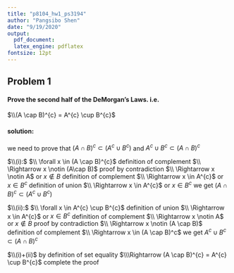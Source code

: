 ```yaml
---
title: "p8104_hw1_ps3194"
author: "Pangsibo Shen"
date: "9/19/2020"
output: 
  pdf_document:
  latex_engine: pdflatex
fontsize: 12pt
---
```


## Problem 1
#### Prove the second half of the DeMorgan's Laws. i.e.

$\\(A \cap B)^{c} = A^{c} \cup B^{c}$

#### solution:
we need to prove that $(A \cap B)^{c} \subset (A^{c} \cup B^{c})$ and $A^{c} \cup B^{c} \subset (A \cap B)^{c}$

$\\(i):$
$\\ \forall x \in (A \cap B)^{c}$ definition of complement
$\\ \Rightarrow x \notin (A\cap B)$ proof by contradiction
$\\ \Rightarrow x \notin A$ or $x \notin B$ definition of complement
$\\ \Rightarrow x \in A^{c}$ or $x \in B^{c}$ definition of union
$\\ \Rightarrow x \in A^{c}$ or $x \in B^{c}$ we get $(A \cap B)^{c} \subset (A^{c} \cup B^{c})$

$\\(ii):$
$\\ \forall x \in A^{c} \cup B^{c}$ definition of union
$\\ \Rightarrow x \in A^{c}$ or $x \in B^c$ definition of complement
$\\ \Rightarrow x \notin A$ or $x \notin B$ proof by contradiction
$\\ \Rightarrow x \notin (A \cap B)$ definition of complement
$\\ \Rightarrow x \in (A \cap B)^c$ we get $A^{c} \cup B^{c} \subset (A \cap B)^{c}$

$\\(i)+(ii)$ by definition of set equality
$\\\Rightarrow (A \cap B)^{c} = A^{c} \cup B^{c}$ complete the proof



